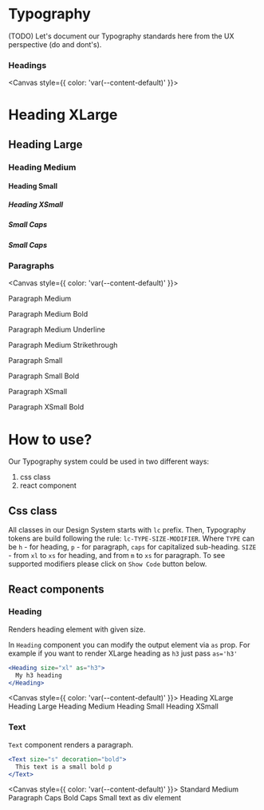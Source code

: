 

<Meta title="Foundations/Typography" />

# Typography

(TODO) Let's document our Typography standards here from the UX perspective (do and dont's).

### Headings

<Canvas style={{ color: 'var(--content-default)' }}>
  <h1 className="lc-h-xl">Heading XLarge</h1>
  <h2 className="lc-h-l">Heading Large</h2>
  <h3 className="lc-h-m">Heading Medium</h3>
  <h4 className="lc-h-s">Heading Small</h4>
  <h5 className="lc-h-xs">Heading XSmall</h5>
  <h5 className="lc-caps">Small Caps</h5>
  <h5 className="lc-caps-bold">Small Caps</h5>
</Canvas>

### Paragraphs

<Canvas style={{ color: 'var(--content-default)' }}>
  <p className="lc-p-m">Paragraph Medium</p>
  <p className="lc-p-m-bold">Paragraph Medium Bold</p>
  <p className="lc-p-m-underline">Paragraph Medium Underline</p>
  <p className="lc-p-m-strike">Paragraph Medium Strikethrough</p>
  <p className="lc-p-s">Paragraph Small</p>
  <p className="lc-p-s-bold">Paragraph Small Bold</p>
  <p className="lc-p-xs">Paragraph XSmall</p>
  <p className="lc-p-xs-bold">Paragraph XSmall Bold</p>
</Canvas>

# How to use?

Our Typography system could be used in two different ways:

1. css class
1. react component

## Css class

All classes in our Design System starts with `lc` prefix. Then, Typography tokens are build following the rule: `lc-TYPE-SIZE-MODIFIER`. Where `TYPE` can be `h` - for heading, `p` - for paragraph, `caps` for capitalized sub-heading. `SIZE` - from `xl` to `xs` for heading, and from `m` to `xs` for paragraph. To see supported modifiers please click on `Show Code` button below.

## React components

### Heading

Renders heading element with given size.

In `Heading` component you can modify the output element via `as` prop. For example if you want to render XLarge heading as `h3` just pass `as='h3'`

```jsx
<Heading size="xl" as="h3">
  My h3 heading
</Heading>
```

<ArgsTable of={Heading} />

<Canvas style={{ color: 'var(--content-default)' }}>
  <Heading size="xl">Heading XLarge</Heading>
  <Heading size="l">Heading Large</Heading>
  <Heading size="m">Heading Medium</Heading>
  <Heading size="s">Heading Small</Heading>
  <Heading size="xs">Heading XSmall</Heading>
</Canvas>

### Text

`Text` component renders a paragraph.

```jsx
<Text size="s" decoration="bold">
  This text is a small bold p
</Text>
```

<ArgsTable of={Text} />

<Canvas style={{ color: 'var(--content-default)' }}>
  <Text>Standard Medium Paragraph</Text>
  <Text caps>Caps</Text>
  <Text caps decoration="bold">
    Bold Caps
  </Text>
  <Text size="s" as="div">
    Small text as div element
  </Text>
</Canvas>
